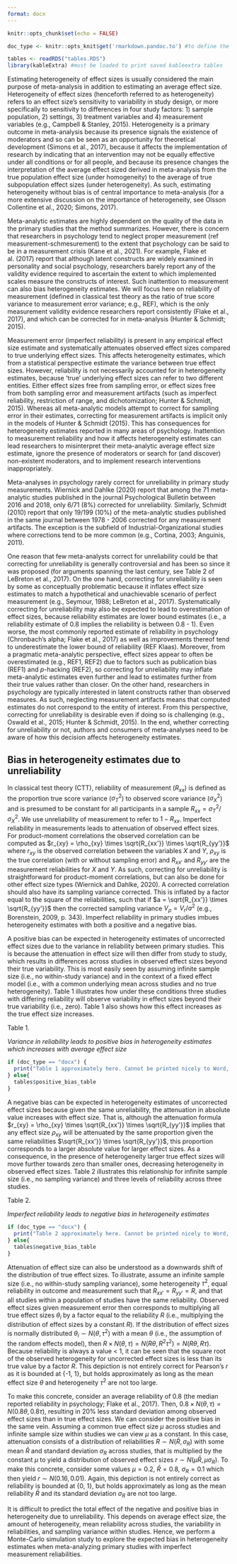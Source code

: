 ```yaml
---
format: docx
---
```


```r
knitr::opts_chunk$set(echo = FALSE)
```

```r
doc_type <- knitr::opts_knit$get('rmarkdown.pandoc.to') #to define the type of document, then format tables using an ifelse statement, see also: https://stackoverflow.com/questions/58999720/scientific-journal-table-of-variable-mean-per-year-with-s-d

tables <- readRDS("tables.RDS")
library(kableExtra) #must be loaded to print saved kableextra tables

```

Estimating heterogeneity of effect sizes is usually considered the main purpose of meta-analysis in addition to estimating an average effect size. Heterogeneity of effect sizes (henceforth referred to as heterogeneity) refers to an effect size's sensitivity to variability in study design, or more specifically to sensitivity to differences in four study factors: 1) sample population, 2) settings, 3) treatment variables and 4) measurement variables (e.g., Campbell & Stanley, 2015). Heterogeneity is a primary outcome in meta-analysis because its presence signals the existence of moderators and so can be seen as an opportunity for theoretical development (Simons et al., 2017), because it affects the implementation of research by indicating that an intervention may not be equally effective under all conditions or for all people, and because its presence changes the interpretation of the average effect sized derived in meta-analysis from the true population effect size (under homogeneity) to the average of true subpopulation effect sizes (under heterogeneity). As such, estimating heterogeneity without bias is of central importance to meta-analysis (for a more extensive discussion on the importance of heterogeneity, see Olsson Collentine et al., 2020; Simons, 2017).

Meta-analytic estimates are highly dependent on the quality of the data in the primary studies that the method summarizes. However, there is concern that researchers in psychology tend to neglect proper measurement (ref measurement-schmesurement) to the extent that psychology can be said to be in a measurement crisis (Kane et al., 2021). For example, Flake et al. (2017) report that although latent constructs are widely examined in personality and social psychology, researchers barely report any of the validity evidence required to ascertain the extent to which implemented scales measure the constructs of interest. Such inattention to measurement can also bias heterogeneity estimates. We will focus here on reliability of measurement (defined in classical test theory as the ratio of true score variance to measurement error variance; e.g., REF), which is the only measurement validity evidence researchers report consistently (Flake et al., 2017), and which can be corrected for in meta-analysis (Hunter & Schmidt; 2015).

Measurement error (imperfect reliability) is present in any empirical effect size estimate and systematically attenuates observed effect sizes compared to true underlying effect sizes. This affects heterogeneity estimates, which from a statistical perspective estimate the variance between true effect sizes. However, reliability is not necessarily accounted for in heterogeneity estimates, because ‘true’ underlying effect sizes can refer to two different entities. Either effect sizes free from sampling error, or effect sizes free from both sampling error and measurement artifacts (such as imperfect reliability, restriction of range, and dichotomization; Hunter & Schmidt, 2015). Whereas all meta-analytic models attempt to correct for sampling error in their estimates, correcting for measurement artifacts is implicit only in the models of Hunter & Schmidt (2015). This has consequences for heterogeneity estimates reported in many areas of psychology. Inattention to measurement reliability and how it affects heterogeneity estimates can lead researchers to misinterpret their meta-analytic average effect size estimate, ignore the presence of moderators or search for (and discover) non-existent moderators, and to implement research interventions inappropriately.

Meta-analyses in psychology rarely correct for unreliability in primary study measurements. Wiernick and Dahlke (2020) report that among the 71 meta-analytic studies published in the journal Psychological Bulletin between 2016 and 2018, only 6/71 (8%) corrected for unreliability. Similarly, Schmidt (2010) report that only 19/199 (10%) of the meta-analytic studies published in the same journal between 1978 - 2006 corrected for any measurement artifacts. The exception is the subfield of Industrial-Organizational studies where corrections tend to be more common (e.g., Cortina, 2003; Anguinis, 2011).

One reason that few meta-analysts correct for unreliability could be that correcting for unreliability is generally controversial and has been so since it was proposed (for arguments spanning the last century, see Table 2 of LeBreton et al., 2017). On the one hand, correcting for unreliability is seen by some as conceptually problematic because it inflates effect size estimates to match a hypothetical and unachievable scenario of perfect measurement (e.g., Seymour, 1988; LeBreton et al., 2017). Systematically correcting for unreliability may also be expected to lead to overestimation of effect sizes, because reliability estimates are lower bound estimates (i.e., a reliability estimate of 0.8 implies the reliability is between 0.8 - 1). Even worse, the most commonly reported estimate of reliability in psychology (Chronbach's alpha; Flake et al., 2017) as well as improvements thereof tend to underestimate the lower bound of reliability (REF Klaas). Moreover, from a pragmatic meta-analytic perspective, effect sizes appear to often be overestimated (e.g., REF1, REF2) due to factors such as publication bias (REF1) and _p_-hacking (REF2), so correcting for unreliability may inflate meta-analytic estimates even further and lead to estimates further from their true values rather than closer. On the other hand, researchers in psychology are typically interested in latent constructs rather than observed measures. As such, neglecting measurement artifacts means that computed estimates do not correspond to the entity of interest. From this perspective, correcting for unreliability is desirable even if doing so is challenging (e.g., Oswald et al., 2015; Hunter & Schmidt, 2015). In the end, whether correcting for unreliability or not, authors and consumers of meta-analyses need to be aware of how this decision affects heterogeneity estimates.

## Bias in heterogeneity estimates due to unreliability

In classical test theory (CTT), reliability of measurement ($R_{xx}$) is defined as the proportion true score variance ($\sigma^2_T$) to observed score variance ($\sigma^2_X$) and is presumed to be constant for all participants in a sample $R_{xx} = \sigma^2_T / \sigma^2_X$. We use unreliability of measurement to refer to $1 - R_{xx}$. Imperfect reliability in measurements leads to attenuation of observed effect sizes. For product-moment correlations the observed correlation can be computed as $r_{xy} = \rho_{xy} \times \sqrt{R_{xx'}} \times \sqrt{R_{yy'}}$ where $r_{xy}$ is the observed correlation between the variables $X$ and $Y$, $\rho_{xy}$ is the true correlation (with or without sampling error) and $R_{xx'}$ and $R_{yy'}$ are the measurement reliabilities for $X$ and $Y$. As such, correcting for unreliability is straightforward for product-moment correlations, but can also be done for other effect size types (Wiernick and Dahlke, 2020). A corrected correlation should also have its sampling variance corrected. This is inflated by a factor equal to the square of the reliabilities, such that if $a = \sqrt{R_{xx'}} \times \sqrt{R_{yy'}}$ then the corrected sampling variance $V_\rho = V_{r} / a^2$ (e.g., Borenstein, 2009, p. 343). Imperfect reliability in primary studies imbues heterogeneity estimates with both a positive and a negative bias.

A positive bias can be expected in heterogeneity estimates of uncorrected effect sizes due to the variance in reliability between primary studies. This is because the attenuation in effect size will then differ from study to study, which results in differences across studies in observed effect sizes beyond their true variability. This is most easily seen by assuming infinite sample size (i.e., no within-study variance) and in the context of a fixed effect model (i.e., with a common underlying mean across studies and no true heterogeneity). Table 1 illustrates how under these conditions three studies with differing reliability will observe variability in effect sizes beyond their true variability (i.e., zero). Table 1 also shows how this effect increases as the true effect size increases.

Table 1.

*Variance in reliability leads to positive bias in heterogeneity estimates which increases with average effect size*

```r

if (doc_type == "docx") {
  print("Table 1 approximately here. Cannot be printed nicely to Word, see tables.pdf")
} else{
  tables$positive_bias_table
}

```

A negative bias can be expected in heterogeneity estimates of uncorrected effect sizes because given the same unreliability, the attenuation in absolute value increases with effect size. That is, although the attenuation formula $r_{xy} = \rho_{xy} \times \sqrt{R_{xx'}} \times \sqrt{R_{yy'}}$ implies that any effect size $\rho_{xy}$ will be attenuated by the same proportion given the same reliabilities $\sqrt{R_{xx'}} \times \sqrt{R_{yy'}}$, this proportion corresponds to a larger absolute value for larger effect sizes. As a consequence, in the presence of heterogeneity larger true effect sizes will move further towards zero than smaller ones, decreasing heterogeneity in observed effect sizes. Table 2 illustrates this relationship for infinite sample size (i.e., no sampling variance) and three levels of reliability across three studies.

Table 2.

*Imperfect reliability leads to negative bias in heterogeneity estimates*

```r

if (doc_type == "docx") {
  print("Table 2 approximately here. Cannot be printed nicely to Word, see tables.pdf")
} else{
  tables$negative_bias_table
}

```

Attenuation of effect size can also be understood as a downwards shift of the distribution of true effect sizes. To illustrate, assume an infinite sample size (i.e., no within-study sampling variance), some heterogeneity $\tau^2$, equal reliability in outcome and measurement such that $R_{xx'} = R_{yy'} = R$, and that all studies within a population of studies have the same reliability. Observed effect sizes given measurement error then corresponds to multiplying all true effect sizes $\theta_i$ by a factor equal to the reliability $R$ (i.e., multiplying the distribution of effect sizes by a constant $R$). If the distribution of effect sizes is normally distributed $\theta_i \sim N(\theta, \tau^2)$ with a mean $\theta$ (i.e., the assumption of the random effects model), then $R \times N(\theta, \tau) = N(R\theta, R^2 \tau^2) = N(R\theta, R\tau)$. Because reliability is always a value \< 1, it can be seen that the square root of the observed heterogeneity for uncorrected effect sizes is less than its true value by a factor $R$. This depiction is not entirely correct for Pearson's $r$ as it is bounded at {-1, 1}, but holds approximately as long as the mean effect size $\theta$ and heterogeneity $\tau^2$ are not too large.

To make this concrete, consider an average reliability of 0.8 (the median reported reliability in psychology; Flake et al., 2017). Then, $0.8 \times N(\theta, \tau) = N(0.8\theta, 0.8 \tau)$, resulting in 20% less standard deviation among observed effect sizes than in true effect sizes. We can consider the positive bias in the same vein. Assuming a common true effect size $\mu$ across studies and infinite sample size within studies we can view $\mu$ as a constant. In this case, attenuation consists of a distribution of reliabilities $R \sim N(\bar{R}, \sigma_R)$ with some mean $\bar{R}$ and standard deviation $\sigma_R$ across studies, that is multiplied by the constant $\mu$ to yield a distribution of observed effect sizes $r \sim N(\mu \bar{R}, \mu \sigma_R)$. To make this concrete, consider some values $\mu = 0.2$, $\bar{R} = 0.8$, $\sigma_R = 0.1$ which then yield $r \sim N(0.16, 0.01)$. Again, this depiction is not entirely correct as reliability is bounded at {0, 1}, but holds approximately as long as the mean reliability $\bar{R}$ and its standard deviation $\sigma_R$ are not too large.

It is difficult to predict the total effect of the negative and positive bias in heterogeneity due to unreliability. This depends on average effect size, the amount of heterogeneity, mean reliability across studies, the variability in reliabilities, and sampling variance within studies. Hence, we perform a Monte-Carlo simulation study to explore the expected bias in heterogeneity estimates when meta-analyzing primary studies with imperfect measurement reliabilities.
